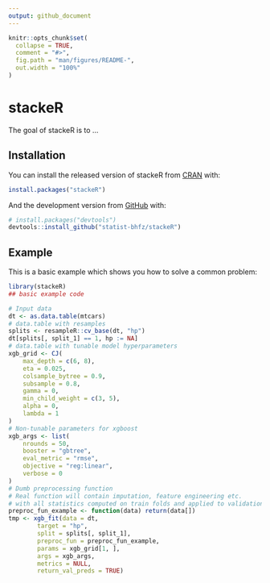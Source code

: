 ```yaml
---
output: github_document
---
```


<!-- README.md is generated from README.Rmd. Please edit that file -->

```r
knitr::opts_chunk$set(
  collapse = TRUE,
  comment = "#>",
  fig.path = "man/figures/README-",
  out.width = "100%"
)
```
# stackeR

<!-- badges: start -->
<!-- badges: end -->

The goal of stackeR is to ...

## Installation

You can install the released version of stackeR from [CRAN](https://CRAN.R-project.org) with:

``` r
install.packages("stackeR")
```

And the development version from [GitHub](https://github.com/) with:

``` r
# install.packages("devtools")
devtools::install_github("statist-bhfz/stackeR")
```
## Example

This is a basic example which shows you how to solve a common problem:

```r
library(stackeR)
## basic example code
```

```r
# Input data
dt <- as.data.table(mtcars)
# data.table with resamples
splits <- resampleR::cv_base(dt, "hp")
dt[splits[, split_1] == 1, hp := NA]
# data.table with tunable model hyperparameters
xgb_grid <- CJ(
    max_depth = c(6, 8),
    eta = 0.025,
    colsample_bytree = 0.9,
    subsample = 0.8,
    gamma = 0,
    min_child_weight = c(3, 5),
    alpha = 0,
    lambda = 1
)
# Non-tunable parameters for xgboost
xgb_args <- list(
    nrounds = 50,
    booster = "gbtree",
    eval_metric = "rmse",
    objective = "reg:linear",
    verbose = 0
)
# Dumb preprocessing function
# Real function will contain imputation, feature engineering etc.
# with all statistics computed on train folds and applied to validation fold
preproc_fun_example <- function(data) return(data[])
tmp <- xgb_fit(data = dt,
        target = "hp",
        split = splits[, split_1],
        preproc_fun = preproc_fun_example,
        params = xgb_grid[1, ],
        args = xgb_args,
        metrics = NULL,
        return_val_preds = TRUE)

```


